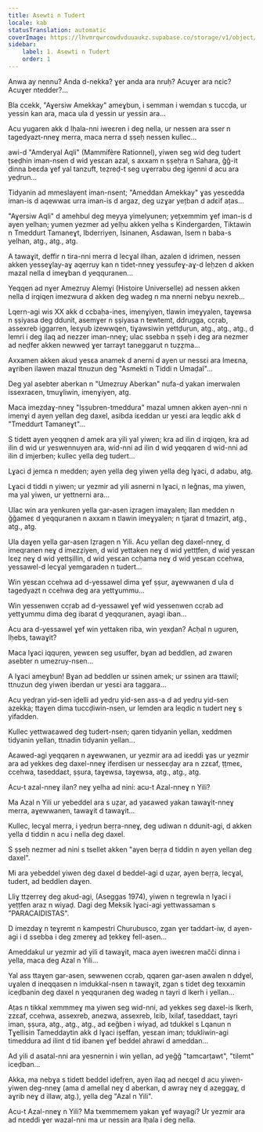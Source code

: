 ```yaml
---
title: Asewti n Tudert
locale: kab
statusTranslation: automatic
coverImage: https://lhvmrqwrcowdvduuaukz.supabase.co/storage/v1/object/public/strapi-uploads/small_cover-tratado-de-psicologia-revolucionaria.webp-5e15e1cec4e0ebebcde5d7fc7565d8fd.webp
sidebar:
    label: 1. Asewti n Tudert
    order: 1
---
```

Anwa ay nennu? Anda d-nekka? ɣer anda ara nruḥ? Acuɣer ara nɛic? Acuɣer ntedder?...

Bla ccekk, "Aɣersiw Amekkay" ameɣbun, i semman i wemdan s tuccḍa, ur yessin kan ara, maca ula d yessin ur yessin ara...

Acu yugaren akk d lḥala-nni iweɛren i deg nella, ur nessen ara sser n tagedyazt-nneɣ merra, maca nerra d ṣṣeḥ nessen kullec...

awi-d "Amderyal Aqli" (Mammifère Rationnel), yiwen seg wid deg tudert țseḍhin iman-nsen d wid yesɛan azal, s axxam n ṣṣeḥra n Sahara, ǧǧ-it dinna beɛda ɣef yal tanzuft, teẓreḍ-t seg uɣerrabu deg igenni d acu ara yeḍrun...

Tidyanin ad mmeslayent iman-nsent; "Ameddan Amekkay" ɣas yesɛedda iman-is d aqewwaɛ urra iman-is d argaz, deg uzɣar yețban d adɛif aṭas...

"Aɣersiw Aqli" d amehbul deg meyya yimelyunen; yețxemmim ɣef iman-is d ayen yelhan; yumen yezmer ad yelḥu akken yelha s Kindergarden, Tiktawin n Tmeddurt Tamaneɣt, Ibderriyen, Isinanen, Asdawan, Isem n baba-s yelhan, atg., atg., atg.

A tawaɣit, deffir n tira-nni merra d lecɣal ilhan, azalen d idrimen, nessen akken yesseɣlay-aɣ aqerruy kan n tidet-nneɣ yessufeɣ-aɣ-d leḥzen d akken mazal nella d imeɣban d yeqquranen...

Yeqqen ad nɣer Amezruy Alemɣi (Histoire Universelle) ad nessen akken nella d irqiqen imezwura d akken deg wadeg n ma nnerni nebɣu nexreb...

Lqern-agi wis XX akk d ccbaḥa-ines, imenɣiyen, tlawin imeɣyalen, taɣewsa n ṣṣiyasa deg ddunit, asemɣer n ṣṣiyasa n tewtemt, ddrugga, ccṛab, assexreb iggarren, leɛyub izewwqen, tiɣawsiwin yettḍuṛun, atg., atg., atg., d lemri i deg ilaq ad nezzer iman-nneɣ; ulac ssebba n ṣṣeḥ i deg ara nezmer ad neḍfer akken newweḍ ɣer tarrayt taneggarut n tuẓẓma...

Axxamen akken akud yesɛa anamek d anerni d ayen ur nessɛi ara lmeɛna, aɣriben ilawen mazal ttnuzun deg "Asmekti n Tiddi n Umaḍal"...

Deg yal asebter aberkan n "Umezruy Aberkan" nufa-d yakan imerwalen issexraɛen, tmuɣliwin, imenɣiyen, atg.

Maca imezdaɣ-nneɣ "Iṣṣubren-tmeddura" mazal umnen akken ayen-nni n imenɣi d ayen yellan deg daxel, asibda iɛeddan ur yesɛi ara leqdic akk d "Tmeddurt Tamaneɣt"...

S tidett ayen yeqqnen d amek ara yili yal yiwen; kra ad ilin d irqiqen, kra ad ilin d wid ur yeswennuyen ara, wid-nni ad ilin d wid yeqqaren d wid-nni ad ilin d imjerben; kullec yella deg tudert...

Lɣaci d jemɛa n medden; ayen yella deg yiwen yella deg lɣaci, d adabu, atg.

Lɣaci d tiddi n yiwen; ur yezmir ad yili asnerni n lɣaci, n leǧnas, ma yiwen, ma yal yiwen, ur yettnerni ara...

Ulac win ara yenkuren yella gar-asen iẓragen imaɣalen; llan medden n ǧǧameɛ d yeqquranen n axxam n tlawin imeɣyalen; n tjarat d tmazirt, atg., atg., atg.

Ula daɣen yella gar-asen Iẓragen n Yili. Acu yellan deg daxel-nneɣ, d imeqranen neɣ d imezẓiyen, d wid yettaken neɣ d wid yettṭfen, d wid yesɛan lɛeẓ neɣ d wid yettṣillin, d wid yesɛan ccḥama neɣ d wid yesɛan ccehwa, yessawel-d lecɣal yemgaraden n tudert...

Win yesɛan ccehwa ad d-yessawel dima ɣef ṣṣur, aɣewwanen d ula d tagedyazt n ccehwa deg ara yettɣummu...

Win yessenwen ccṛab ad d-yessawel ɣef wid yessenwen ccṛab ad yettɣummu dima deg ibarat d yeqquranen, ayagi iban...

Acu ara d-yessawel ɣef win yettaken riba, win yexḍan? Acḥal n uguren, lḥebs, tawaɣit?

Maca lɣaci iqquṛen, yewɛen seg usuffer, bɣan ad beddlen, ad zwaren asebter n umezruy-nsen...

A lɣaci ameɣbun! Bɣan ad beddlen ur ssinen amek; ur ssinen ara ttawil; ttnuzun deg yiwen iberdan ur yesɛi ara taggara...

Acu yedṛan yid-sen iḍelli ad yedṛu yid-sen ass-a d ad yedṛu yid-sen azekka; ttaɣen dima tuccḍiwin-nsen, ur lemden ara leqdic n tudert neɣ s yifadden.

Kullec yettwaɛawed deg tudert-nsen; qaren tidyanin yellan, xeddmen tidyanin yellan, ttnadin tidyanin yellan...

Aɛawed-agi yeqqaren n aɣewwanen, ur yezmir ara ad iɛeddi ɣas ur yezmir ara ad yekkes deg daxel-nneɣ iferdisen ur nesseɛḍay ara n zzɛaf, ṭṭmeɛ, ccehwa, taseddaɛt, ṣṣura, taɣewsa, taɣewsa, atg., atg., atg.

Acu-t azal-nneɣ ilan? neɣ yelha ad nini: acu-t Azal-nneɣ n Yili?

Ma Azal n Yili ur yebeddel ara s uẓar, ad yaɛawed yakan tawaɣit-nneɣ merra, aɣewwanen, tawaɣit d tawaɣit...

Kullec, lecɣal merra, i yedṛun beṛṛa-nneɣ, deg udiwan n ddunit-agi, d akken yella d tiddin n acu i nella deg daxel.

S ṣṣeḥ nezmer ad nini s tsellet akken "ayen beṛṛa d tiddin n ayen yellan deg daxel".

Mi ara yebeddel yiwen deg daxel d beddel-agi d uẓar, ayen beṛṛa, lecɣal, tudert, ad beddlen daɣen.

Lliɣ ttẓerreɣ deg akud-agi, (Aseggas 1974), yiwen n tegrewla n lɣaci i yeṭṭfen araz n wiyaḍ. Dagi deg Meksik lɣaci-agi yettwassaman s "PARACAIDISTAS".

D imezdaɣ n teɣremt n kampestri Churubusco, zgan ɣer taddart-iw, d ayen-agi i d ssebba i deg zmereɣ ad țekkeɣ fell-asen...

Ameddakul ur yezmir ad yili d tawaɣit, maca ayen iweɛren mačči dinna i yella, maca deg Azal n Yili...

Yal ass ttaɣen gar-asen, sewwenen ccṛab, qqaren gar-asen awalen n ddɣel, uɣalen d ineqqasen n imdukkal-nsen n tawaɣit, zgan s tidet deg texxamin iceḍbanin deg daxel n yeqquranen deg wadeg n tayri d lkerh i yellan...

Aṭas n tikkal xemmmeɣ ma yiwen seg wid-nni, ad yekkes seg daxel-is lkerh, zzɛaf, ccehwa, assexreb, anezwa, assexreb, lɛib, lxilaf, taseddaɛt, tayri iman, ṣṣura, atg., atg., atg., ad ɛeǧben i wiyaḍ, ad tdukkel s Lqanun n Tɣellisin Tameddaytin akk d lɣaci iṣeffan, yesɛan iman; tdukliwin-agi timeddura ad ilint d tid ibanen ɣef beddel ahrawi d ameddan...

Ad yili d asatal-nni ara yesnernin i win yellan, ad yeǧǧ "tamcarṭawt", "tilemt" iceḍban...

Akka, ma nebɣa s tidett beddel iḍefṛen, ayen ilaq ad neɛqel d acu yiwen-yiwen deg-nneɣ (ama d amellal neɣ d aberkan, d awraɣ neɣ d azeggaɣ, d aɣrib neɣ d illaw, atg.), yella deg "Azal n Yili".

Acu-t Azal-nneɣ n Yili? Ma txemmemem yakan ɣef wayagi? Ur yezmir ara ad nɛeddi ɣer wazal-nni ma ur nessin ara lḥala i deg nella.

